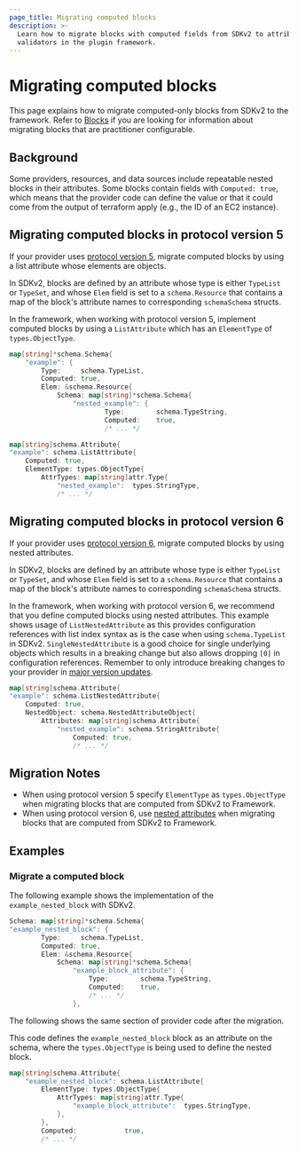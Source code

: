 ```yaml
---
page_title: Migrating computed blocks
description: >-
  Learn how to migrate blocks with computed fields from SDKv2 to attribute
  validators in the plugin framework.
---
```


# Migrating computed blocks

This page explains how to migrate computed-only blocks from SDKv2 to the
framework. Refer to
[Blocks](/terraform/plugin/framework/migrating/attributes-blocks/blocks) if you
are looking for information about migrating blocks that are practitioner
configurable.

## Background

Some providers, resources, and data sources include repeatable nested blocks in
their attributes. Some blocks contain fields  with `Computed: true`, which means
that the provider code can define the value or that it could come from the
output of terraform apply (e.g., the ID of an EC2 instance).

## Migrating computed blocks in protocol version 5

If your provider uses [protocol version
5](/terraform/plugin/terraform-plugin-protocol), migrate computed blocks by
using a list attribute whose elements are objects.

In SDKv2, blocks are defined by an attribute whose type is either `TypeList` or
`TypeSet`, and whose `Elem` field is set to a `schema.Resource` that contains a
map of the block's attribute names to corresponding `schemaSchema` structs.

In the framework, when working with protocol version 5, implement computed
blocks by using a `ListAttribute` which has an `ElementType` of
`types.ObjectType`.

<Tabs>
<Tab heading="SDKv2">

```go
map[string]*schema.Schema{
    "example": {
        Type:     schema.TypeList,
        Computed: true,
        Elem: &schema.Resource{
            Schema: map[string]*schema.Schema{
                "nested_example": {
                        Type:        schema.TypeString,
                        Computed:    true,
                        /* ... */
```

</Tab>
<Tab heading="Framework">

```go
map[string]schema.Attribute{
"example": schema.ListAttribute{
    Computed: true,
	ElementType: types.ObjectType{
		AttrTypes: map[string]attr.Type{
			"nested_example":  types.StringType,
			/* ... */

```

</Tab>
</Tabs>

## Migrating computed blocks in protocol version 6

If your provider uses [protocol version
6](/terraform/plugin/terraform-plugin-protocol), migrate computed blocks by
using nested attributes.

In SDKv2, blocks are defined by an attribute whose type is either `TypeList` or
`TypeSet`, and whose `Elem` field is set to a `schema.Resource` that contains a
map of the block's attribute names to corresponding `schemaSchema` structs.

In the framework, when working with protocol version 6, we recommend that you
define computed blocks using nested attributes. This example shows usage of
`ListNestedAttribute` as this provides configuration references with list index
syntax as is the case when using `schema.TypeList` in SDKv2.
`SingleNestedAttribute` is a good choice for single underlying objects which
results in a breaking change but also allows dropping `[0]` in configuration
references. Remember to only introduce breaking changes to your provider in
[major version
updates](/terraform/plugin/best-practices/versioning#versioning-specification).


```go
map[string]schema.Attribute{
"example": schema.ListNestedAttribute{
	Computed: true,
	NestedObject: schema.NestedAttributeObject{
		Attributes: map[string]schema.Attribute{
			"nested_example": schema.StringAttribute{
				Computed: true,
				/* ... */

```

## Migration Notes

- When using protocol version 5 specify `ElementType` as `types.ObjectType` when
  migrating blocks that are computed from SDKv2 to Framework.
- When using protocol version 6, use [nested
  attributes](/terraform/plugin/framework/schemas#attributes-1) when migrating
  blocks that are computed from SDKv2 to Framework.

## Examples

### Migrate a computed block

<Tabs>
<Tab heading="SDKv2">

The following example shows the implementation of the `example_nested_block`
with SDKv2.

```go
Schema: map[string]*schema.Schema{
"example_nested_block": {
        Type:     schema.TypeList,
        Computed: true,
        Elem: &schema.Resource{
            Schema: map[string]*schema.Schema{
                "example_block_attribute": {
                    Type:        schema.TypeString,
                    Computed:    true,
                    /* ... */
                },
```

</Tab>
<Tab heading="Framework">

The following shows the same section of provider code after the migration.

This code defines the `example_nested_block` block as an attribute on the
schema, where the `types.ObjectType` is being used to define the nested block.

```go
map[string]schema.Attribute{
    "example_nested_block": schema.ListAttribute{
        ElementType: types.ObjectType{
            AttrTypes: map[string]attr.Type{
                "example_block_attribute":  types.StringType,
            },
        },
        Computed:            true,
        /* ... */
```

</Tab>
</Tabs>

